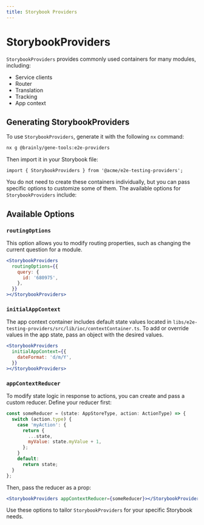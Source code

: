 ```yaml
---
title: Storybook Providers
---
```


# StorybookProviders

`StorybookProviders` provides commonly used containers for many modules, including:

- Service clients
- Router
- Translation
- Tracking
- App context

## Generating StorybookProviders

To use `StorybookProviders`, generate it with the following `nx` command:

```bash
nx g @brainly/gene-tools:e2e-providers
```

Then import it in your Storybook file:

```tsx
import { StorybookProviders } from '@acme/e2e-testing-providers';
```

You do not need to create these containers individually, but you can pass specific options to customize some of them. The available options for `StorybookProviders` include:

## Available Options

### `routingOptions`

This option allows you to modify routing properties, such as changing the current question for a module.

```jsx
<StorybookProviders
  routingOptions={{
    query: {
      id: '680975',
    },
  }}
></StorybookProviders>
```

### `initialAppContext`

The app context container includes default state values located in `libs/e2e-testing-providers/src/lib/ioc/contextContainer.ts`. To add or override values in the app state, pass an object with the desired values.

```jsx
<StorybookProviders
  initialAppContext={{
    dateFormat: 'd/m/Y',
  }}
></StorybookProviders>
```

### `appContextReducer`

To modify state logic in response to actions, you can create and pass a custom reducer. Define your reducer first:

```jsx
const someReducer = (state: AppStoreType, action: ActionType) => {
  switch (action.type) {
    case 'myAction': {
      return {
        ...state,
        myValue: state.myValue + 1,
      };
    }
    default:
      return state;
  }
};
```

Then, pass the reducer as a prop:

```jsx
<StorybookProviders appContextReducer={someReducer}></StorybookProviders>
```

Use these options to tailor `StorybookProviders` for your specific Storybook needs.